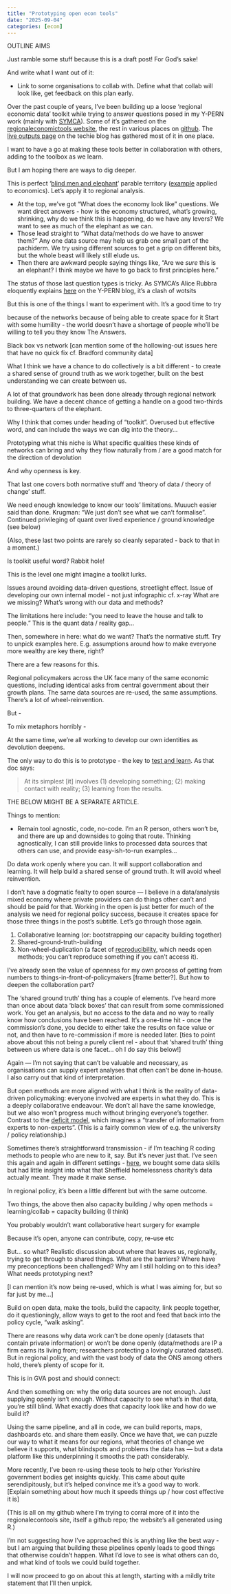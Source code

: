 ```yaml
---
title: "Prototyping open econ tools"
date: "2025-09-04"
categories: [econ]
---
```


OUTLINE AIMS

Just ramble some stuff because this is a draft post! For God's sake!

And write what I want out of it:

* Link to some organisations to collab with. Define what that collab will look like, get feedback on this plan early.


Over the past couple of years, I've been building up a loose 'regional economic data' toolkit while trying to answer questions posed in my Y-PERN work (mainly with [SYMCA](https://www.southyorkshire-ca.gov.uk/)). Some of it's gathered on the [regionaleconomictools website](https://danolner.github.io/RegionalEconomicTools/), the rest in various places on [github](https://github.com/DanOlner). The [live outputs page](https://danolner.github.io/posts/outputs_livelist/) on the techie blog has gathered most of it in one place.

I want to have a go at making these tools better in collaboration with others, adding to the toolbox as we learn. 

But I am hoping there are ways to dig deeper. 

This is perfect '[blind men and elephant](https://en.wikipedia.org/wiki/Blind_men_and_an_elephant)' parable territory ([example](https://jetzek.wordpress.com/2016/07/19/first-blog-post/) applied to economics). Let's apply it to regional analysis.

* At the top, we've got “What does the economy look like” questions. We want direct answers - how is the economy structured, what's growing, shrinking, why do we think this is happening, do we have any levers? We want to see as much of the elephant as we can.
* Those lead straight to “What data/methods do we have to answer them?” Any one data source may help us grab one small part of the pachiderm. We try using different sources to get a grip on different bits, but the whole beast will likely still elude us. 
* Then there are awkward people saying things like, "Are we *sure* this is an elephant? I think maybe we have to go back to first principles here."

The status of those last question types is tricky. As SYMCA's Alice Rubbra eloquently explains [here](https://y-pern.org.uk/blog/the-relationship-between-policymaking-and-research-how-it-works-sometimes/) on the Y-PERN blog, it's a clash of wotsits


But this is one of the things I want to experiment with. It's a good time to try 

because of the networks because of being able to create space for it
Start with some humility - the world doesn't have a shortage of people who'll be willing to tell you they know The Answers.

Black box vs network [can mention some of the hollowing-out issues here that have no quick fix cf. Bradford community data]

What I think we have a chance to do collectively is a bit different - to create a shared sense of ground truth as we work together, built on the best understanding we can create between us.

A lot of that groundwork has been done already through regional network building. We have a decent chance of getting a handle on a good two-thirds to three-quarters of the elephant.


Why I think that comes under heading of "toolkit". Overused but effective word, and can include the ways we can dig into the theory... 


Prototyping what this niche is
What specific qualities these kinds of networks can bring and why they flow naturally from / are a good match for the direction of devolution


And why openness is key.





That last one covers both normative stuff and 'theory of data / theory of change' stuff.

We need enough knowledge to know our tools' limitations. Muuuch easier said than done. Krugman: "We just don't see what we can't formalise". Continued privileging of quant over lived experience / ground knowledge (see below)




(Also, these last two points are rarely so cleanly separated - back to that in a moment.)


Is toolkit useful word? Rabbit hole!

This is the level one might imagine a toolkit lurks.




Issues around avoiding data-driven questions, streetlight effect. Issue of developing our own internal model - not just infographic cf. x-ray
What are we missing? What’s wrong with our data and methods?

The limitations here include: “you need to leave the house and talk to people.” This is the quant data / reality gap...

Then, somewhere in here: what do we want? That’s the normative stuff. Try to unpick examples here. E.g. assumptions around how to make everyone more wealthy are key there, right?







There are a few reasons for this.

Regional policymakers across the UK face many of the same economic questions, including identical asks from central government about their growth plans. The same data sources are re-used, the same assumptions. There's a lot of wheel-reinvention.


 But - 

To mix metaphors horribly - 






At the same time, we're all working to develop our own identities as devolution deepens.


The only way to do this is to prototype - the key to [test and learn](https://www.bi.team/publications/test-and-learn-a-playbook-for-mission-driven-government/). As that doc says:

> At its simplest [it] involves (1) developing something; (2) making contact with reality; (3) learning from the results.



 











THE BELOW MIGHT BE A SEPARATE ARTICLE.


Things to mention:

* Remain tool agnostic, code, no-code. I'm an R person, others won't be, and there are up and downsides to going that route. Thinking agnostically, I can still provide links to processed data sources that others can use, and provide easy-ish-to-run examples...


Do data work openly where you can. It will support collaboration and learning. It will help build a shared sense of ground truth. It will avoid wheel reinvention.

I don’t have a dogmatic fealty to open source — I believe in a data/analysis mixed economy where private providers can do things other can’t and should be paid for that. Working in the open is just better for much of the analysis we need for regional policy success, because it creates space for those three things in the post’s subtitle. Let’s go through those again. 

1. Collaborative learning (or: bootstrapping our capacity building together)
2. Shared-ground-truth-building
3. Non-wheel-duplication (a facet of [reproducibility](https://www.ukrn.org/), which needs open methods; you can’t reproduce something if you can’t access it).





I’ve already seen the value of openness for my own process of getting from numbers to things-in-front-of-policymakers [frame better?]. But how to deepen the collaboration part?

The ‘shared ground truth’ thing has a couple of elements. I’ve heard more than once about data ‘black boxes’ that can result from some commissioned work. You get an analysis, but no access to the data and no way to really know how conclusions have been reached. It’s a one-time hit - once the commission’s done, you decide to either take the results on face value or not, and then have to re-commission if more is needed later. [ties to point above about this not being a purely client rel - about that ‘shared truth’ thing between us where data is one facet… oh I do say this below!]

Again — I’m not saying that can’t be valuable and necessary, as organisations can supply expert analyses that often can’t be done in-house. I also carry out that kind of interpretation. 

But open methods are more aligned with what I think is the reality of data-driven policymaking: everyone involved are experts in what they do. This is a deeply collaborative endeavour. We don’t all have the same knowledge, but we also won’t progress much without bringing everyone’s together. Contrast to the [deficit model](https://en.wikipedia.org/wiki/Information_deficit_model), which imagines a “transfer of information from experts to non-experts”. (This is a fairly common view of e.g. the university / policy relationship.) 

Sometimes there’s straightforward transmission - if I’m teaching R coding methods to people who are new to it, say. But it’s never just that. I’ve seen this again and again in different settings - [here](https://www.danolner.net/2019/02/sheffields-first-data-for-good-hack-day), we bought some data skills but had little insight into what that Sheffield homelessness charity’s data actually meant. They made it make sense.

In regional policy, it’s been a little different but with the same outcome. 

Two things, the above then also capacity building / why open methods = learning/collab = capacity building (I think)

You probably wouldn’t want collaborative heart surgery for example

Because it’s open, anyone can contribute, copy, re-use etc

But… so what? Realistic discussion about where that leaves us, regionally, trying to get through to shared things. What are the barriers? Where have my preconceptions been challenged? Why am I still holding on to this idea? What needs prototyping next?

[I can mention it’s now being re-used, which is what I was aiming for, but so far just by me…]

Build on open data, make the tools, build the capacity, link people together, do it questioningly, allow ways to get to the root and feed that back into the policy cycle, “walk asking”.

There are reasons why data work can’t be done openly (datasets that contain private information) or won’t be done openly (data/methods are IP a firm earns its living from; researchers protecting a lovingly curated dataset). But in regional policy, and with the vast body of data the ONS among others hold, there’s plenty of scope for it.

This is in GVA post and should connect:

And then something on: why the orig data sources are not enough. Just supplying openly isn’t enough. Without capacity to see what’s in that data, you’re still blind. What exactly does that capacity look like and how do we build it?









Using the same pipeline, and all in code, we can build reports, maps, dashboards etc. and share them easily. Once we have that, we can puzzle our way to what it means for our regions, what theories of change we believe it supports, what blindspots and problems the data has — but a  data platform like this underpinning it smooths the path considerably.





More recently, I’ve been re-using these tools to help other Yorkshire government bodies get insights quickly. This came about quite serendipitously, but it’s helped convince me it’s a good way to work. [Explain something about how much it speeds things up / how cost effective it is]

(This is all on my github where I’m trying to corral more of it into the regionalecontools site, itself a github repo; the website’s all generated using R.) 

I’m not suggesting how I’ve approached this is anything like the best way - but I am arguing that building these pipelines openly leads to good things that otherwise couldn’t happen. What I’d love to see is what others can do, and what kind of tools we could build together. 

I will now proceed to go on about this at length, starting with a mildly trite statement that I’ll then unpick. 
